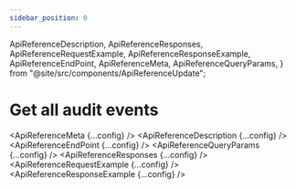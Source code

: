 ```yaml
---
sidebar_position: 0
---
```


  ApiReferenceDescription,
  ApiReferenceResponses,
  ApiReferenceRequestExample,
  ApiReferenceResponseExample,
  ApiReferenceEndPoint,
  ApiReferenceMeta,
  ApiReferenceQueryParams,
} from "@site/src/components/ApiReferenceUpdate";

# Get all audit events

<ApiReferenceMeta {...config} />
<ApiReferenceDescription {...config} />
<ApiReferenceEndPoint {...config} />
<ApiReferenceQueryParams {...config} />
<ApiReferenceResponses {...config} />
<ApiReferenceRequestExample {...config} />
<ApiReferenceResponseExample {...config} />
